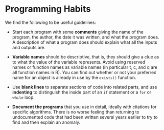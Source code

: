 # Programming Habits

We find the following to be useful guidelines: 

-   Start each program with some **comments** giving the name of the program, the author, the date it was written, and what the program does. A description of what a program does should explain what all the inputs and outputs are.

-   **Variable names** should be descriptive, that is, they should give a clue as to what the value of the variable represents. Avoid using reserved names or function names as variable names (in particular t, c, and q are all function names in R). You can find out whether or not your preferred name for an object is already in use by the `exists()` function.

-   Use **blank lines** to separate sections of code into related parts, and use **indenting** to distinguish the inside part of an `if` statement or a `for` or `while` loop.

- **Document the programs** that you use in detail, ideally with citations for specific algorithms. There is no worse feeling than returning to undocumented code that had been written several years earlier to try to find and then explain an anomaly.